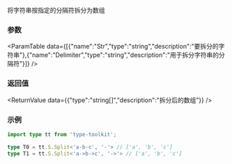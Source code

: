 

将字符串按指定的分隔符拆分为数组

### 参数
<ParamTable data={[{"name":"Str","type":"string","description":"要拆分的字符串"},{"name":"Delimiter","type":"string","description":"用于拆分字符串的分隔符"}]} />

### 返回值
<ReturnValue data={{"type":"string[]","description":"拆分后的数组"}} />

### 示例

```ts
import type tt from 'type-toolkit';

type T0 = tt.S.Split<'a-b-c', '-'> // ['a', 'b', 'c']
type T1 = tt.S.Split<'a->b->c', '->'> // ['a', 'b', 'c']
```
